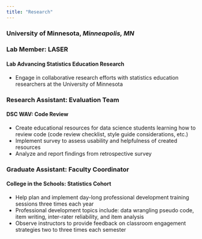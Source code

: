 ```yaml
---
title: "Research"
---
```


### University of Minnesota, *Minneapolis, MN*
### Lab Member: LASER
#### Lab Advancing Statistics Education Research 
  - Engage in collaborative research efforts with statistics education researchers at the University of Minnesota

### Research Assistant: Evaluation Team 
#### DSC WAV:  Code Review    
  - Create educational resources for data science students learning how to review code (code review checklist, style guide considerations, etc.)
  - Implement survey to assess usability and helpfulness of created resources
  - Analyze and report findings from retrospective survey

### Graduate Assistant: Faculty Coordinator
#### College in the Schools: Statistics Cohort
  - Help plan and implement day-long professional development training sessions three times each year
  - Professional development topics include: data wrangling pseudo code, item writing, inter-rater reliability, and item analysis
  - Observe instructors to provide feedback on classroom engagement strategies two to three times each semester
